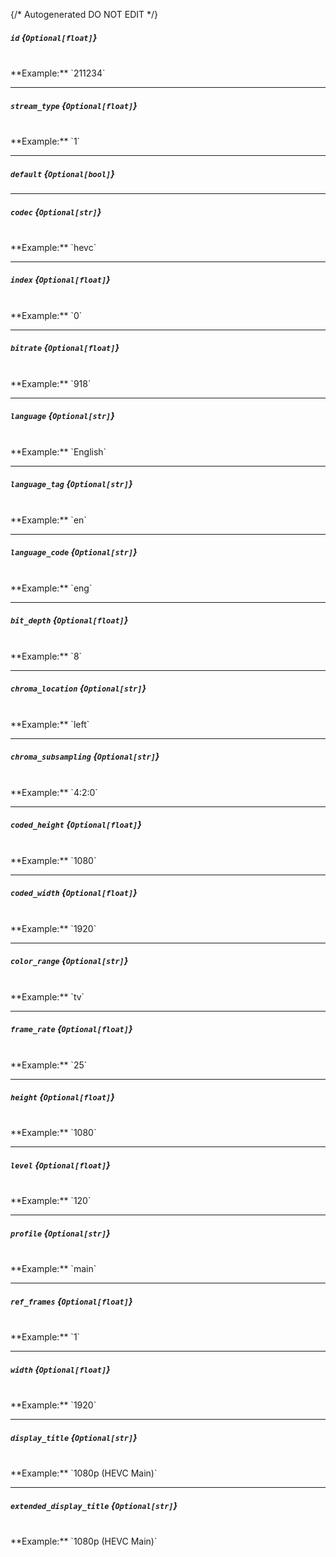 {/* Autogenerated DO NOT EDIT  */}
##### `id` *{`Optional[float]`}*
<br/>
**Example:** `211234`

---
##### `stream_type` *{`Optional[float]`}*
<br/>
**Example:** `1`

---
##### `default` *{`Optional[bool]`}*

---
##### `codec` *{`Optional[str]`}*
<br/>
**Example:** `hevc`

---
##### `index` *{`Optional[float]`}*
<br/>
**Example:** `0`

---
##### `bitrate` *{`Optional[float]`}*
<br/>
**Example:** `918`

---
##### `language` *{`Optional[str]`}*
<br/>
**Example:** `English`

---
##### `language_tag` *{`Optional[str]`}*
<br/>
**Example:** `en`

---
##### `language_code` *{`Optional[str]`}*
<br/>
**Example:** `eng`

---
##### `bit_depth` *{`Optional[float]`}*
<br/>
**Example:** `8`

---
##### `chroma_location` *{`Optional[str]`}*
<br/>
**Example:** `left`

---
##### `chroma_subsampling` *{`Optional[str]`}*
<br/>
**Example:** `4:2:0`

---
##### `coded_height` *{`Optional[float]`}*
<br/>
**Example:** `1080`

---
##### `coded_width` *{`Optional[float]`}*
<br/>
**Example:** `1920`

---
##### `color_range` *{`Optional[str]`}*
<br/>
**Example:** `tv`

---
##### `frame_rate` *{`Optional[float]`}*
<br/>
**Example:** `25`

---
##### `height` *{`Optional[float]`}*
<br/>
**Example:** `1080`

---
##### `level` *{`Optional[float]`}*
<br/>
**Example:** `120`

---
##### `profile` *{`Optional[str]`}*
<br/>
**Example:** `main`

---
##### `ref_frames` *{`Optional[float]`}*
<br/>
**Example:** `1`

---
##### `width` *{`Optional[float]`}*
<br/>
**Example:** `1920`

---
##### `display_title` *{`Optional[str]`}*
<br/>
**Example:** `1080p (HEVC Main)`

---
##### `extended_display_title` *{`Optional[str]`}*
<br/>
**Example:** `1080p (HEVC Main)`


